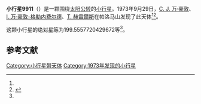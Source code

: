{{Infobox planet
| bgcolour = #FFFFC0
| name = 9911 Quantz
| symbol = 
| image = 
| caption = 
| discovery = yes
| discovery_ref = 
| discoverer = [[C._J._万·豪敦|C. J. 万·豪敦]]、[[I._万·豪敦-格勒内费尔德|I. 万·豪敦-格勒内费尔德]]、[[T._赫雷爾斯|T. 赫雷爾斯]]
| discovery_site = [[帕洛马山|帕洛马山]] 
| discovered = 1973年9月29日
| designations = yes
| mp_name = 
| named_after = 
| alt_names = 4129 T-2/ 1986 GR / 1989 CL4
| mp_category = [[主带小行星|主带小行星]]
| orbit_ref = <ref name="a">[http://ssd.jpl.nasa.gov/sbdb.cgi?sstr=9911 9911 Quantz] {{Wayback|url=http://ssd.jpl.nasa.gov/sbdb.cgi?sstr=9911 |date=20140902121033 }}，小行星數據庫瀏覽器（JPL Small-Body Database Browser）－[[美国国家航空航天局|美国国家航空航天局]]喷气推进实验室</ref>
| epoch = 2456400.5 (2013年4月18日更新)
| aphelion = {{convert|2.632819006579636|AU|km|3|abbr=on|lk=out}}
| perihelion = {{convert|1.970578854000061|AU|km|3|abbr=on}}
| semimajor = {{convert|2.301698930289849|AU|km|3|abbr=on}}
| eccentricity = 0.143858987
| period = 1275.472798 [[日|日]]<br />3.49[[儒略年|儒略年]]
| avg_speed = 
| inclination = 5.197236596805017
| asc_node = 29.61085647267575
| mean_anomaly = 
| arg_peri = 199.5557720429672
| satellites = 
| physical_characteristics = yes
| dimensions = 
| mass = 
| density = 
| surface_grav = 
| escape_velocity = 
| sidereal_day = 
| axial_tilt = 
| pole_ecliptic_lat = 
| pole_ecliptic_lon = 
| albedo = 
| temperatures= 
| temp_name1 = 
| mean_temp_1 = 
| max_temp_1 = 
| temp_name2 = 
| max_temp_2 = 
| spectral_type = 
| abs_magnitude = 199.5557720429672
}}

'''小行星9911'''（{{lang-en|9911 Quantz}}）是一颗围绕[[太阳|太阳]][[公转|公转]]的[[小行星|小行星]]。1973年9月29日，[[C._J._万·豪敦|C. J. 万·豪敦]]、[[I._万·豪敦-格勒内费尔德|I. 万·豪敦-格勒内费尔德]]、[[T._赫雷爾斯|T. 赫雷爾斯]]在帕洛马山发现了此天体<ref name="a" /><ref>{{cite news|title=小行星列表|url=http://cfa-www.harvard.edu/iau/lists/NumberedMPs.txt|accessdate=2013-07-08|newspaper=哈佛大学|archive-date=2008-05-17|archive-url=https://web.archive.org/web/20080517010638/http://cfa-www.harvard.edu/iau/lists/NumberedMPs.txt|dead-url=no}}</ref>。

这颗小行星的[[绝对星等|绝对星等]]为199.5557720429672等<ref name="a" />。

==参考文献==
{{reflist}}
{{Minor Planet Number|[[小行星9910|小行星9910]]|[[小行星9912|小行星9912]]}}

{{小天体}}

[[Category:小行星带天体|Category:小行星带天体]]
[[Category:1973年发现的小行星|Category:1973年发现的小行星]]

{{asteroid-stub}}